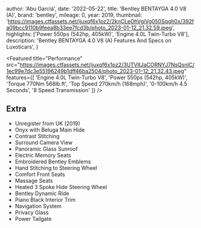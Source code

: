 
  author: 'Abu Garciá',
  date: '2022-05-22',
  title: 'Bentley BENTAYGA 4.0 V8 (A)',
  brand: 'bentley',
  mileage: 0,
  year: 2019,
  thumbnail: 'https://images.ctfassets.net/ijuxqf6x1pz2/2knCLeOhVgiVg050Sqqh0x/392fa09bcc9110b9feea8b33ee7fcd3b/photo_2023-01-12_21.32.59.jpeg',
  highlights: ['Power 550ps (542hp, 405kW)', 'Engine 4.0L Twin-Turbo V8'],
  description:
    'Bentley BENTAYGA 4.0 V8 (A) Features And Specs on Luxoticars',
}


<Featured
  title="Performance"
  src="https://images.ctfassets.net/ijuxqf6x1pz2/3UTVltJaCORNYJ7NsQsnlC/1ec99e7dc3e55196249b1dff46ba2504/photo_2023-01-12_21.32.43.jpeg"
  features={[
    'Engine 4.0L Twin-Turbo V8',
    'Power 550ps (542hp, 405kW)',
    'Torque 770Nm 568lb.ft',
    'Top Speed 270km/h (168mph)',
    '0-100km/h 4.5 Seconds',
    '8 Speed Transmission'
  ]}
/>

## Extra
* Unregister from UK (2019) 
* Onyx with Beluga Main Hide 
* Contrast Stitching 
* Surround Camera View
* Panoramic Glass Sunroof 
* Electric Memory Seats 
* Embroidered Bentley Emblems 
* Hand Stitching to Steering Wheel 
* Comfort Front Seats 
* Massage Seats 
* Heated 3 Spoke Hide Steering Wheel 
* Bentley Dynamic Ride 
* Piano Black Interior Trim 
* Navigation System 
* Privacy Glass 
* Power Tailgate  

<Featured
  title="23’ Khan Design Wheel"
  src="https://images.ctfassets.net/ijuxqf6x1pz2/24qUrILfB5ODkLa0hm199q/ed3a4cbd31c86afd95f72a123cbf9dcd/photo_2023-01-12_21.32.56.jpeg"
  features={[]}
/>
